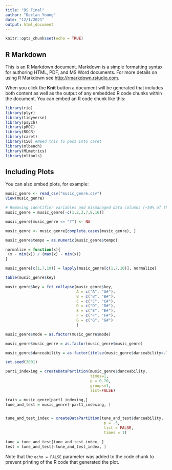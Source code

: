 ```yaml
---
title: "DS Final"
author: "Declan Young"
date: "12/1/2021"
output: html_document
---
```


```r
knitr::opts_chunk$set(echo = TRUE)
```

## R Markdown

This is an R Markdown document. Markdown is a simple formatting syntax for authoring HTML, PDF, and MS Word documents. For more details on using R Markdown see <http://rmarkdown.rstudio.com>.

When you click the **Knit** button a document will be generated that includes both content as well as the output of any embedded R code chunks within the document. You can embed an R code chunk like this:

```r
library(rio)
library(plyr)
library(tidyverse)
library(psych)
library(pROC)
library(ROCR)
library(caret)
library(C50) #Need this to pass into caret 
library(mlbench)
library(MLmetrics)
library(mltools)

```

## Including Plots

You can also embed plots, for example:

```r

music_genre <- read_csv("music_genre.csv")
View(music_genre)

# Removing identifier variables and mismanaged data columns (~50% of the duration variable indicated a song length of -1 ms)
music_genre = music_genre[-c(1,2,3,7,9,16)]

music_genre[music_genre == "?"] <- NA

music_genre <- music_genre[complete.cases(music_genre), ]

music_genre$tempo = as.numeric(music_genre$tempo)

normalize = function(x){
 (x - min(x)) / (max(x) - min(x))
}

music_genre[c(1,7,10)] = lapply(music_genre[c(1,7,10)], normalize)

table(music_genre$key)

music_genre$key = fct_collapse(music_genre$key,
                               A = c("A", "A#"),
                               B = c("B", "B#"),
                               C = c("C", "C#"),
                               D = c("D", "D#"),
                               E = c("E", "E#"),
                               F = c("F", "F#"),
                               G = c("G", "G#")
                               )

music_genre$mode = as.factor(music_genre$mode)

music_genre$music_genre = as.factor(music_genre$music_genre)

music_genre$danceability = as.factor(ifelse(music_genre$danceability>.75, 1, 0))

set.seed(3001)

part1_indexing = createDataPartition(music_genre$danceability,
                                     times=1,
                                     p = 0.70,
                                     groups=1,
                                     list=FALSE)

train = music_genre[part1_indexing,]
tune_and_test = music_genre[-part1_indexing, ]


tune_and_test_index = createDataPartition(tune_and_test$danceability,
                                           p = .5,
                                           list = FALSE,
                                           times = 1)

tune = tune_and_test[tune_and_test_index, ]
test = tune_and_test[-tune_and_test_index, ]
```



Note that the `echo = FALSE` parameter was added to the code chunk to prevent printing of the R code that generated the plot.
